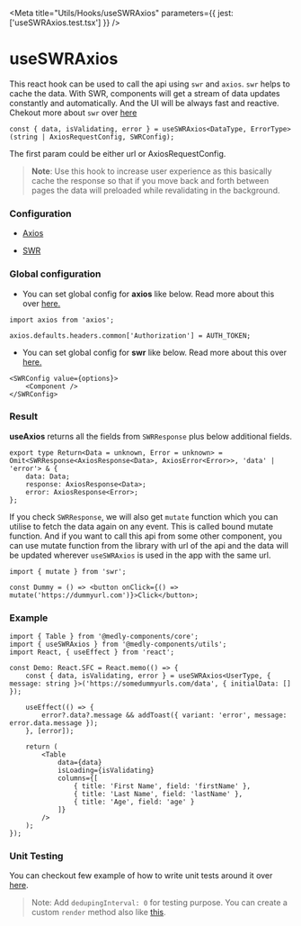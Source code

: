 
<Meta title="Utils/Hooks/useSWRAxios" parameters={{ jest: ['useSWRAxios.test.tsx'] }} />

# useSWRAxios

This react hook can be used to call the api using `swr` and `axios`. `swr` helps to cache the data. With SWR, components will get a stream of data updates constantly and automatically. And the UI will be always fast and reactive. Chekout more about `swr` over [here](https://swr.vercel.app/)

```tsx
const { data, isValidating, error } = useSWRAxios<DataType, ErrorType>(string | AxiosRequestConfig, SWRConfig);
```

The first param could be either url or AxiosRequestConfig.

> **Note**: Use this hook to increase user experience as this basically cache the response so that if you move back and forth between pages the data will preloaded while revalidating in the background.

### Configuration

-   [Axios](https://github.com/axios/axios#request-config)

-   [SWR](https://swr.vercel.app/docs/options#options)

### Global configuration

-   You can set global config for **axios** like below. Read more about this over [here.](https://github.com/axios/axios#global-axios-defaults)

```tsx
import axios from 'axios';

axios.defaults.headers.common['Authorization'] = AUTH_TOKEN;
```

-   You can set global config for **swr** like below. Read more about this over [here.](https://swr.vercel.app/docs/global-configuration)

```tsx
<SWRConfig value={options}>
    <Component />
</SWRConfig>
```

### Result

**useAxios** returns all the fields from `SWRResponse` plus below additional fields.

```tsx
export type Return<Data = unknown, Error = unknown> = Omit<SWRResponse<AxiosResponse<Data>, AxiosError<Error>>, 'data' | 'error'> & {
    data: Data;
    response: AxiosResponse<Data>;
    error: AxiosResponse<Error>;
};
```

If you check `SWRResponse`, we will also get `mutate` function which you can utilise to fetch the data again on any event. This is called bound mutate function. And if you want to call this api from some other component, you can use mutate function from the library with url of the api and the data will be updated wherever `useSWRAxios` is used in the app with the same url.

```tsx
import { mutate } from 'swr';

const Dummy = () => <button onClick={() => mutate('https://dummyurl.com')}>Click</button>;
```

### Example

```tsx
import { Table } from '@medly-components/core';
import { useSWRAxios } from '@medly-components/utils';
import React, { useEffect } from 'react';

const Demo: React.SFC = React.memo(() => {
    const { data, isValidating, error } = useSWRAxios<UserType, { message: string }>('https://somedummyurls.com/data', { initialData: [] });

    useEffect(() => {
        error?.data?.message && addToast({ variant: 'error', message: error.data.message });
    }, [error]);

    return (
        <Table
            data={data}
            isLoading={isValidating}
            columns={[
                { title: 'First Name', field: 'firstName' },
                { title: 'Last Name', field: 'lastName' },
                { title: 'Age', field: 'age' }
            ]}
        />
    );
});
```

### Unit Testing

You can checkout few example of how to write unit tests around it over [here](https://github.com/medly/medly-components/blob/master/packages/utils/src/hooks/useSWRAxios/useSWRAxios.test.tsx).

> Note: Add `dedupingInterval: 0` for testing purpose. You can create a custom `render` method also like [this](https://github.com/medly/medly-components/blob/master/packages/utils/src/test-utils.tsx).
